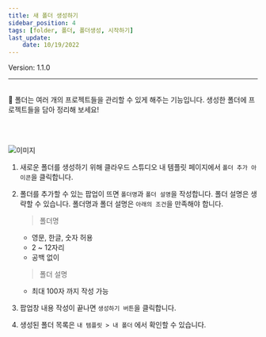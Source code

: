 ```yaml
---
title: 새 폴더 생성하기
sidebar_position: 4
tags: [folder, 폴더, 폴더생성, 시작하기]
last_update: 
    date: 10/19/2022
---
```


<span className="theme-doc-version-badge badge badge--secondary">
    Version: 1.1.0
</span>

<hr />
<br />
📁 폴더는 여러 개의 프로젝트들을 관리할 수 있게 해주는 기능입니다. 생성한 폴더에 프로젝트들을 담아 정리해 보세요!

<br /><br />

<div className={styles.imgWrap}>
    <img src={createFolder} alt="이미지" />
</div>

1. 새로운 폴더를 생성하기 위해 클라우드 스튜디오 내 템플릿 페이지에서 ```폴더 추가 아이콘```을 클릭합니다.
2. 폴더를 추가할 수 있는 팝업이 뜨면 ```폴더명```과 ```폴더 설명```을 작성합니다. 폴더 설명은 생략할 수 있습니다.
    폴더명과 폴더 설명은 ```아래의 조건```을 만족해야 합니다.
    > 폴더명
    -  영문, 한글, 숫자 허용
    -  2 ~ 12자리
    -  공백 없이

    > 폴더 설명
    - 최대 100자 까지 작성 가능
3. 팝업창 내용 작성이 끝나면 ```생성하기 버튼```을 클릭합니다.
4. 생성된 폴더 목록은 ```내 템플릿 > 내 폴더``` 에서 확인할 수 있습니다.







